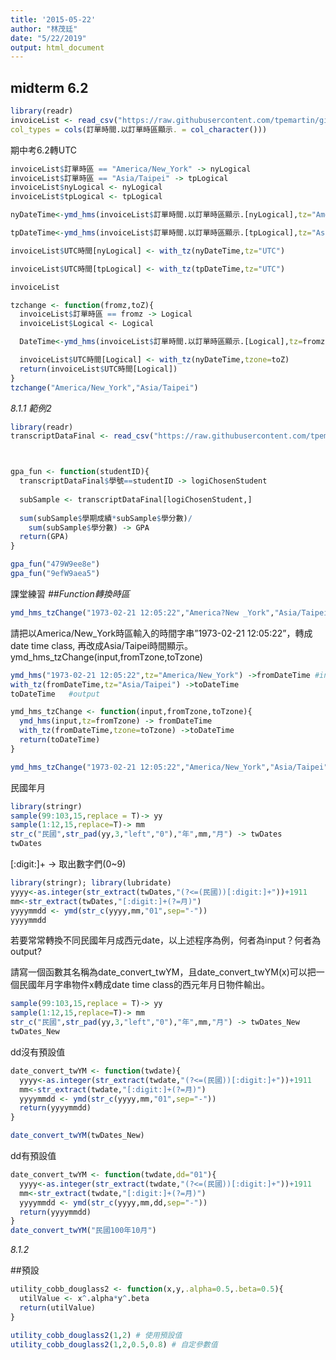 ```yaml
---
title: '2015-05-22'
author: "林茂廷"
date: "5/22/2019"
output: html_document
---
```


## midterm 6.2

```r
library(readr)
invoiceList <- read_csv("https://raw.githubusercontent.com/tpemartin/github-data/master/invoiceList.csv",
col_types = cols(訂單時間.以訂單時區顯示. = col_character()))
```
期中考6.2轉UTC
```r
invoiceList$訂單時區 == "America/New_York" -> nyLogical
invoiceList$訂單時區 == "Asia/Taipei" -> tpLogical
invoiceList$nyLogical <- nyLogical
invoiceList$tpLogical <- tpLogical

nyDateTime<-ymd_hms(invoiceList$訂單時間.以訂單時區顯示.[nyLogical],tz="America/New_York")

tpDateTime<-ymd_hms(invoiceList$訂單時間.以訂單時區顯示.[tpLogical],tz="Asia/Taipei")

invoiceList$UTC時間[nyLogical] <- with_tz(nyDateTime,tz="UTC")

invoiceList$UTC時間[tpLogical] <- with_tz(tpDateTime,tz="UTC")

invoiceList
```

```r
tzchange <- function(fromz,toZ){
  invoiceList$訂單時區 == fromz -> Logical
  invoiceList$Logical <- Logical

  DateTime<-ymd_hms(invoiceList$訂單時間.以訂單時區顯示.[Logical],tz=fromz)

  invoiceList$UTC時間[Logical] <- with_tz(nyDateTime,tzone=toZ)
  return(invoiceList$UTC時間[Logical])
}
tzchange("America/New_York","Asia/Taipei")
```


*8.1.1 範例2*
```r
library(readr)
transcriptDataFinal <- read_csv("https://raw.githubusercontent.com/tpemartin/github-data/master/transcriptDataFinal.csv")



gpa_fun <- function(studentID){
  transcriptDataFinal$學號==studentID -> logiChosenStudent
  
  subSample <- transcriptDataFinal[logiChosenStudent,]
  
  sum(subSample$學期成績*subSample$學分數)/
    sum(subSample$學分數) -> GPA
  return(GPA)
}

gpa_fun("479W9ee8e")
gpa_fun("9efW9aea5")
```




課堂練習
*##Function轉換時區*
```r
ymd_hms_tzChange("1973-02-21 12:05:22","America?New _York","Asia/Taipei")
```

請把以America/New_York時區輸入的時間字串"1973-02-21 12:05:22"，轉成date time class, 再改成Asia/Taipei時間顯示。
ymd_hms_tzChange(input,fromTzone,toTzone)
```r
ymd_hms("1973-02-21 12:05:22",tz="America/New_York") ->fromDateTime #input
with_tz(fromDateTime,tz="Asia/Taipei") ->toDateTime
toDateTime   #output
```

```r
ymd_hms_tzChange <- function(input,fromTzone,toTzone){
  ymd_hms(input,tz=fromTzone) -> fromDateTime 
  with_tz(fromDateTime,tzone=toTzone) ->toDateTime
  return(toDateTime) 
}

ymd_hms_tzChange("1973-02-21 12:05:22","America/New_York","Asia/Taipei")
```




民國年月
```r
library(stringr)
sample(99:103,15,replace = T)-> yy
sample(1:12,15,replace=T)-> mm
str_c("民國",str_pad(yy,3,"left","0"),"年",mm,"月") -> twDates
twDates
```

[:digit:]+ -> 取出數字們(0~9) 
```r
library(stringr); library(lubridate)
yyyy<-as.integer(str_extract(twDates,"(?<=(民國))[:digit:]+"))+1911
mm<-str_extract(twDates,"[:digit:]+(?=月)")
yyyymmdd <- ymd(str_c(yyyy,mm,"01",sep="-"))
yyyymmdd
```


若要常常轉換不同民國年月成西元date，以上述程序為例，何者為input？何者為output?

請寫一個函數其名稱為date_convert_twYM，且date_convert_twYM(x)可以把一個民國年月字串物件x轉成date time class的西元年月日物件輸出。

```r
sample(99:103,15,replace = T)-> yy
sample(1:12,15,replace=T)-> mm
str_c("民國",str_pad(yy,3,"left","0"),"年",mm,"月") -> twDates_New
twDates_New
```

dd沒有預設值
```r
date_convert_twYM <- function(twdate){
  yyyy<-as.integer(str_extract(twdate,"(?<=(民國))[:digit:]+"))+1911
  mm<-str_extract(twdate,"[:digit:]+(?=月)")
  yyyymmdd <- ymd(str_c(yyyy,mm,"01",sep="-"))
  return(yyyymmdd)
}

date_convert_twYM(twDates_New)
```

dd有預設值
```r
date_convert_twYM <- function(twdate,dd="01"){
  yyyy<-as.integer(str_extract(twdate,"(?<=(民國))[:digit:]+"))+1911
  mm<-str_extract(twdate,"[:digit:]+(?=月)")
  yyyymmdd <- ymd(str_c(yyyy,mm,dd,sep="-"))
  return(yyyymmdd)
}
date_convert_twYM("民國100年10月")
```


*8.1.2*

##預設
```r
utility_cobb_douglass2 <- function(x,y,.alpha=0.5,.beta=0.5){
  utilValue <- x^.alpha*y^.beta
  return(utilValue)
}
```

```r
utility_cobb_douglass2(1,2) # 使用預設值
utility_cobb_douglass2(1,2,0.5,0.8) # 自定參數值
```








